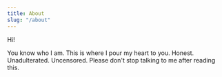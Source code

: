 ```yaml
---
title: About
slug: "/about"
---
```


Hi!

You know who I am. This is where I pour my heart to you. Honest. Unadulterated. Uncensored. Please don't stop talking to me after reading this.
